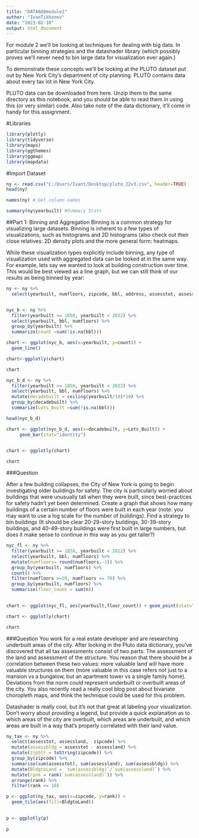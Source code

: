 ---
title: "DATA608module2"
author: "IvanTikhonov"
date: "2023-02-10"
output: html_document
---
For module 2 we'll be looking at techniques for dealing with big data. In particular binning strategies and the datashader library (which possibly proves we'll never need to bin large data for visualization ever again.)

To demonstrate these concepts we'll be looking at the PLUTO dataset put out by New York City's department of city planning. PLUTO contains data about every tax lot in New York City.

PLUTO data can be downloaded from here. Unzip them to the same directory as this notebook, and you should be able to read them in using this (or very similar) code. Also take note of the data dictionary, it'll come in handy for this assignment.

#Libraries

```{r}
library(plotly)
library(tidyverse)
library(maps)
library(ggthemes)
library(ggmap)
library(mapdata)
```



#Import Dataset

```{r}
ny <- read.csv("C:/Users/Ivant/Desktop/pluto_22v3.csv", header=TRUE)
head(ny)
```

```{r}
names(ny) # Get column names
```


```{r}
summary(ny$yearbuilt) #Summary Stats
```
##Part 1: Binning and Aggregation
Binning is a common strategy for visualizing large datasets. Binning is inherent to a few types of visualizations, such as histograms and 2D histograms (also check out their close relatives: 2D density plots and the more general form: heatmaps.

While these visualization types explicitly include binning, any type of visualization used with aggregated data can be looked at in the same way. For example, lets say we wanted to look at building construction over time. This would be best viewed as a line graph, but we can still think of our results as being binned by year:




```{r}
ny <- ny %>% 
  select(yearbuilt, numfloors, zipcode, bbl, address, assesstot, assessland)


nyc_b <- ny %>%
  filter(yearbuilt >= 1850, yearbuilt < 2022) %>%
  select(yearbuilt, bbl, numfloors) %>%
  group_by(yearbuilt) %>% 
  summarize(count =sum(!is.na(bbl)))

chart <- ggplot(nyc_b, aes(x=yearbuilt, y=count)) +
  geom_line()

chart<-ggplotly(chart)

chart
```



```{r}
nyc_b_d <- ny %>%
  filter(yearbuilt >= 1850, yearbuilt < 2022) %>% 
  select(yearbuilt, bbl, numfloors) %>%
  mutate(decadebuilt = ceiling(yearbuilt/10)*10) %>% 
  group_by(decadebuilt) %>% 
  summarize(Lots_Built =sum(!is.na(bbl)))

head(nyc_b_d)
```

```{r}
chart <- ggplot(nyc_b_d, aes(x=decadebuilt, y=Lots_Built)) +
     geom_bar(stat="identity")


chart <- ggplotly(chart)
  
chart
```
###Question

After a few building collapses, the City of New York is going to begin investigating older buildings for safety. The city is particularly worried about buildings that were unusually tall when they were built, since best-practices for safety hadn’t yet been determined. Create a graph that shows how many buildings of a certain number of floors were built in each year (note: you may want to use a log scale for the number of buildings). Find a strategy to bin buildings (It should be clear 20-29-story buildings, 30-39-story buildings, and 40-49-story buildings were first built in large numbers, but does it make sense to continue in this way as you get taller?)


```{r}
nyc_fl <- ny %>%
  filter(yearbuilt >= 1850, yearbuilt < 2022) %>% 
  select(yearbuilt, bbl, numfloors) %>%
  mutate(numfloors= round(numfloors,-1)) %>% 
  group_by(yearbuilt, numfloors) %>% 
  count() %>% 
  filter(numfloors >=20, numfloors <= 70) %>% 
  group_by(yearbuilt, numfloors) %>%
  summarise(floor_count = sum(n))

  
chart <- ggplot(nyc_fl, aes(yearbuilt,floor_count)) + geom_point(stat="identity")

chart <- ggplotly(chart)

chart
```


###Question
You work for a real estate developer and are researching underbuilt areas of the city. After looking in the Pluto data dictionary, you've discovered that all tax assessments consist of two parts: The assessment of the land and assessment of the structure. You reason that there should be a correlation between these two values: more valuable land will have more valuable structures on them (more valuable in this case refers not just to a mansion vs a bungalow, but an apartment tower vs a single family home). Deviations from the norm could represent underbuilt or overbuilt areas of the city. You also recently read a really cool blog post about bivariate choropleth maps, and think the technique could be used for this problem.

Datashader is really cool, but it's not that great at labeling your visualization. Don't worry about providing a legend, but provide a quick explanation as to which areas of the city are overbuilt, which areas are underbuilt, and which areas are built in a way that's properly correlated with their land value.

```{r}
ny_tax <- ny %>% 
  select(assesstot, assessland,  zipcode) %>% 
  mutate(assessbldg = assesstot - assessland) %>% 
  mutate(zipStr = toString(zipcode)) %>% 
  group_by(zipcode) %>% 
  summarise(sum(assesstot), sum(assessland), sum(assessbldg)) %>% 
  mutate(BldgtoLand = `sum(assessbldg)`/`sum(assessland)`) %>% 
  mutate(rank = rank(`sum(assessland)`)) %>% 
  arrange(rank) %>% 
  filter(rank <= 10)

p <- ggplot(ny_tax, aes(x=zipcode, y=rank)) +
  geom_tile(aes(fill=BldgtoLand))
 

p <- ggplotly(p)
  
p
```




